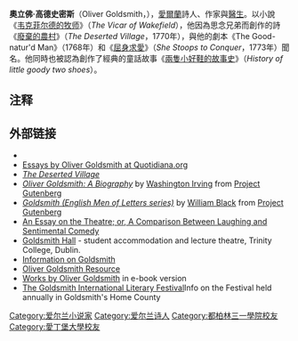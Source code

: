 {{NoteTA
|T= zh-cn:奥利弗·戈德史密斯; zh-hk:奧立佛·高德史密斯; zh-tw:奧利弗·戈德史密斯;
|1= zh-cn:奥利弗·戈德史密斯; zh-hk:奧立佛·高德史密斯; zh-tw:奧利弗·戈德史密斯;
}}
{{Infobox writer <!-- for more information see [[:Template:Infobox_writer/doc|:Template:Infobox writer/doc]] -->
| name          = 奥利弗·戈德史密斯
| image         = Oliver Goldsmith by Sir Joshua Reynolds.jpg
| imagesize     =
| alt           =
| caption       = 由[[約書亞·雷諾茲|約書亞·雷諾茲]]於1769–70年繪畫的戈德史密斯
| pseudonym     =
| birth_name     =
| birth_date     = {{Birth date|df=yes|1728|11|10}} 
| birth_place    = {{flag|Kingdom of Ireland}}[[朗福德郡|朗福德郡]]{{link-en|巴利馬洪|Ballymahon}}或[[羅斯康芒郡|羅斯康芒郡]]{{link-en|埃爾芬 (羅斯康芒郡)|Elphin, County Roscommon|埃爾芬}}
| death_date     = {{Death date and age|df=yes|1774|4|4|1728|11|10}}
| death_place    = {{flag|Kingdom of Great Britain}}[[倫敦|倫敦]]
| resting_place = 倫敦[[聖殿教堂|聖殿教堂]]
| occupation    = 劇作家，詩人，作家，醫生
| language      = 英語
| nationality   =
| citizenship   =
| education     = [[文學士|文學士]]、[[医学博士|医学博士]]
| alma_mater    = [[都柏林聖三一大學|都柏林聖三一大學]]<br/>[[爱丁堡大学|爱丁堡大学]]
| period        =
| genre         =
| subject       =
| movement      =
| notableworks  = 《[[韦克菲尔德的牧师|韦克菲尔德的牧师]]》<br/>《[[廢棄的農村|廢棄的農村]]》<br/>《[[屈身求愛|屈身求愛]]》<br/>《[[世界公民_(戈德史密斯作品)|世界公民]]》
| spouse        =
| partner       =
| relatives     =
| influences    =
| influenced    =
| awards        =
| signature     =
| signature_alt =
| website       =
| portaldisp    =
}}
'''奧立佛·高德史密斯'''（Oliver Goldsmith，{{bd|1728年<ref>或生于1730年</ref>|11月10日|1774年|4月4日|catIdx=O}}），[[愛爾蘭|愛爾蘭]]詩人、作家與[[醫生|醫生]]。以小說《[[韦克菲尔德的牧师|韦克菲尔德的牧师]]》（''The Vicar of Wakefield''），他因為思念兄弟而創作的詩《[[廢棄的農村|廢棄的農村]]》（''The Deserted Village''，1770年），與他的劇本《The Good-natur'd Man》（1768年）和《[[屈身求愛|屈身求愛]]》（''She Stoops to Conquer''，1773年）聞名。他同時也被認為創作了經典的童話故事《[[兩隻小好鞋的故事史|兩隻小好鞋的故事史]]》（''History of little goody two shoes''）。

== 注释 ==
<references/>

== 外部链接 ==
{{wikiquote|en:Oliver Goldsmith|奧立佛·高德史密斯}}
{{commons|Oliver Goldsmith|奧立佛·高德史密斯}}
{{wikisource|en:Author:Oliver Goldsmith|奧立佛·高德史密斯}}
* {{gutenberg author|id=Oliver_Goldsmith|name=Oliver Goldsmith}}
* [http://essays.quotidiana.org/goldsmith/ Essays by Oliver Goldsmith at Quotidiana.org] {{Wayback|url=http://essays.quotidiana.org/goldsmith/ |date=20070819153620 }}
* [http://www.english.upenn.edu/~mgamer/Etexts/goldsmith ''The Deserted Village''] {{Wayback|url=http://www.english.upenn.edu/~mgamer/Etexts/goldsmith |date=20070313171011 }}
* ''[http://www.gutenberg.net/etext/7993 Oliver Goldsmith: A Biography] {{Wayback|url=http://www.gutenberg.net/etext/7993 |date=20041014214350 }}'' by [[Washington_Irving|Washington Irving]] from [[Project_Gutenberg|Project Gutenberg]]
* ''[http://www.gutenberg.net/etext/18917 Goldsmith (English Men of Letters series)] {{Wayback|url=http://www.gutenberg.net/etext/18917 |date=20080708204804 }}'' by [[William_Black|William Black]]  from [[Project_Gutenberg|Project Gutenberg]]
* [http://www.theatredatabase.com/18th_century/essay_on_the_theatre_001.html An Essay on the Theatre; or, A Comparison Between Laughing and Sentimental Comedy] {{Wayback|url=http://www.theatredatabase.com/18th_century/essay_on_the_theatre_001.html |date=20070814030528 }}
* [http://www.tcd.ie/Maps/goldsmith.html Goldsmith Hall] {{Wayback|url=http://www.tcd.ie/Maps/goldsmith.html |date=20070715105226 }} - student accommodation and lecture theatre, Trinity College, Dublin.
* [https://web.archive.org/web/20060623194101/http://www.glasson.com/sights/goldsmith.htm Information on Goldsmith]
* [https://web.archive.org/web/20061023020932/http://www.irelandliteratureguide.com/oliver_goldsmith.html Oliver Goldsmith Resource]
* [https://web.archive.org/web/20070601004655/http://www.classicistranieri.com/english/indexes/authg.htm Works by Oliver Goldsmith] in e-book version
* [https://web.archive.org/web/20080615130314/http://www.goldsmithfestival.ie/index.shtml The Goldsmith International Literary Festival]Info on the Festival held annually in Goldsmith's Home County 
{{Authority control}}
{{DEFAULTSORT:Goldsmith, Oliver}}
[[Category:爱尔兰小说家|Category:爱尔兰小说家]]
[[Category:爱尔兰诗人|Category:爱尔兰诗人]]
[[Category:都柏林三一學院校友|Category:都柏林三一學院校友]]
[[Category:愛丁堡大學校友|Category:愛丁堡大學校友]]